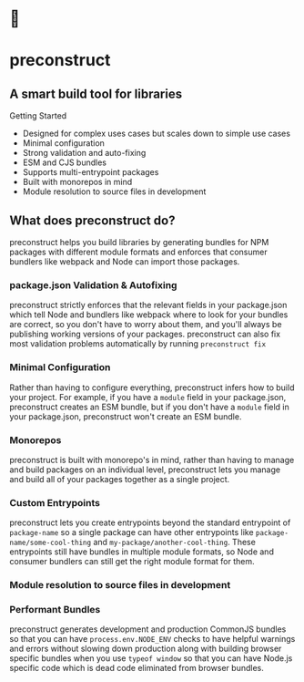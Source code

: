 
<h1 style={{textAlign:'center'}}> 🎁</h1>

<h1 style={{textAlign:'center'}}>preconstruct</h1>

<h2 style={{textAlign:'center'}}>A smart build tool for libraries</h2>

<FancyLink to="/getting-started">Getting Started</FancyLink>

<div style={{ paddingBottom: 16 }} />

- Designed for complex uses cases but scales down to simple use cases
- Minimal configuration
- Strong validation and auto-fixing
- ESM and CJS bundles
- Supports multi-entrypoint packages
- Built with monorepos in mind
- Module resolution to source files in development

## What does preconstruct do?

preconstruct helps you build libraries by generating bundles for NPM packages with different module formats and enforces that consumer bundlers like webpack and Node can import those packages.

### package.json Validation & Autofixing

preconstruct strictly enforces that the relevant fields in your package.json which tell Node and bundlers like webpack where to look for your bundles are correct, so you don't have to worry about them, and you'll always be publishing working versions of your packages. preconstruct can also fix most validation problems automatically by running `preconstruct fix`

### Minimal Configuration

Rather than having to configure everything, preconstruct infers how to build your project. For example, if you have a `module` field in your package.json, preconstruct creates an ESM bundle, but if you don't have a `module` field in your package.json, preconstruct won't create an ESM bundle.

### Monorepos

preconstruct is built with monorepo's in mind, rather than having to manage and build packages on an individual level, preconstruct lets you manage and build all of your packages together as a single project.

### Custom Entrypoints

preconstruct lets you create entrypoints beyond the standard entrypoint of `package-name` so a single package can have other entrypoints like `package-name/some-cool-thing` and `my-package/another-cool-thing`. These entrypoints still have bundles in multiple module formats, so Node and consumer bundlers can still get the right module format for them.

### Module resolution to source files in development

### Performant Bundles

preconstruct generates development and production CommonJS bundles so that you can have `process.env.NODE_ENV` checks to have helpful warnings and errors without slowing down production along with building browser specific bundles when you use `typeof window` so that you can have Node.js specific code which is dead code eliminated from browser bundles.
